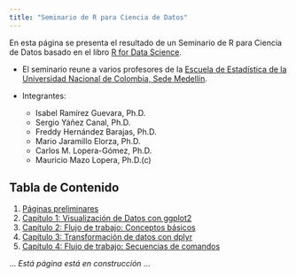 ```yaml
---
title: "Seminario de R para Ciencia de Datos"
---
```


En esta página se presenta el resultado de un Seminario de R para Ciencia de Datos basado en el libro [R for Data Science](https://r4ds.had.co.nz/).

* El seminario reune a varios profesores de la [Escuela de Estadística de la Universidad Nacional de Colombia, Sede Medellín](http://ciencias.medellin.unal.edu.co/escuelas/estadistica/).

* Integrantes:
    + Isabel Ramírez Guevara, Ph.D.
    + Sergio Yáñez Canal, Ph.D.
    + Freddy Hernández Barajas, Ph.D.
    + Mario Jaramillo Elorza, Ph.D.
    + Carlos M. Lopera-Gómez, Ph.D.
    + Mauricio Mazo Lopera, Ph.D.(c)

## Tabla de Contenido

1. [Páginas preliminares](Prelim.html)
2. [Capítulo 1: Visualización de Datos con ggplot2](Cap1.html)
3. [Capítulo 2: Flujo de trabajo: Conceptos básicos](Cap2.html)
4. [Capítulo 3: Transformación de datos con dplyr](Cap3.html)
5. [Capítulo 4: Flujo de trabajo: Secuencias de comandos](Cap4.html)

... *Está página está en construcción* ...
